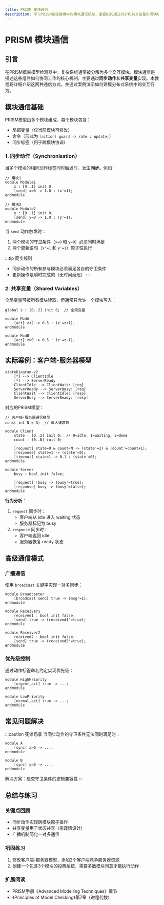 ```yaml
---
title: PRISM 模块通信
description: 学习PRISM高级建模中的模块通信机制，掌握如何通过同步和共享变量实现模块间交互。
---
```


# PRISM 模块通信

## 引言

在PRISM概率模型检测器中，复杂系统通常被分解为多个交互模块。模块通信是描述这些组件如何协同工作的核心机制，主要通过**同步动作**和**共享变量**实现。本教程将详细介绍这两种通信方式，并通过案例演示如何建模分布式系统中的交互行为。

## 模块通信基础

PRISM模型由多个模块组成，每个模块包含：
- 局部变量（仅当前模块可修改）
- 命令（形式为 `[action] guard -> rate : update;`）
- 同步标签（用于跨模块协调）

### 1. 同步动作（Synchronisation）

当多个模块的相同动作标签同时触发时，发生**同步**。例如：

```prism
// 模块1
module Module1
    x : [0..1] init 0;
    [send] x=0 -> 1.0 : (x'=1);
endmodule

// 模块2
module Module2
    y : [0..1] init 0;
    [send] y=0 -> 1.0 : (y'=1);
endmodule
```

当 `send` 动作触发时：
1. 两个模块的守卫条件（`x=0` 和 `y=0`）必须同时满足
2. 两个更新语句（`x'=1` 和 `y'=1`）原子性执行

:::tip 同步规则
- 同步动作的所有参与模块必须满足各自的守卫条件
- 更新操作是瞬时完成的（无时间延迟）
:::

### 2. 共享变量（Shared Variables）

全局变量可被所有模块读取，但通常只允许一个模块写入：

```prism
global z : [0..2] init 0;  // 全局变量

module ModA
    [act] z<2 -> 0.5 : (z'=z+1);
endmodule

module ModB
    [act] z>0 -> 0.5 : (z'=z-1);
endmodule
```

## 实际案例：客户端-服务器模型

```mermaid
stateDiagram-v2
    [*] --> ClientIdle
    [*] --> ServerReady
    ClientIdle --> ClientWait: [req]
    ServerReady --> ServerBusy: [req]
    ClientWait --> ClientIdle: [resp]
    ServerBusy --> ServerReady: [resp]
```

对应的PRISM模型：

```prism
// 客户端-服务器通信模型
const int N = 3;  // 最大请求数

module Client
    state : [0..2] init 0;  // 0=idle, 1=waiting, 2=done
    count : [0..N] init 0;
    
    [request] state=0 & count<N -> (state'=1) & (count'=count+1);
    [response] state=1 -> (state'=0);
    [timeout] state=1 -> 0.1 : (state'=0);
endmodule

module Server
    busy : bool init false;
    
    [request] !busy -> (busy'=true);
    [response] busy -> (busy'=false);
endmodule
```

**行为分析**：
1. `request` 同步时：
   - 客户端从 idle 进入 waiting 状态
   - 服务器标记为 busy
2. `response` 同步时：
   - 客户端返回 idle
   - 服务器恢复 ready 状态

## 高级通信模式

### 广播通信
使用 `broadcast` 关键字实现一对多同步：

```prism
module Broadcaster
    [broadcast send] true -> (msg'=1);
endmodule

module Receiver1
    received1 : bool init false;
    [send] true -> (received1'=true);
endmodule

module Receiver2
    received2 : bool init false;
    [send] true -> (received2'=true);
endmodule
```

### 优先级控制
通过动作标签命名约定实现优先级：

```prism
module HighPriority
    [urgent_act] true -> ...;
endmodule

module LowPriority
    [normal_act] true -> ...;
endmodule
```

## 常见问题解决

:::caution 死锁场景
当同步动作的守卫条件无法同时满足时：
```prism
module A
    [sync] x>0 -> ...;
endmodule

module B
    [sync] y<0 -> ...;
endmodule
```
解决方案：检查守卫条件的逻辑兼容性
:::

## 总结与练习

### 关键点回顾
- 同步动作实现跨模块原子操作
- 共享变量用于状态共享（需谨慎设计）
- 广播机制简化一对多通信

### 巩固练习
1. 修改客户端-服务器模型，添加2个客户端竞争服务器资源
2. 创建一个包含3个模块的投票系统，需要多数模块同意才能执行动作

### 扩展阅读
- PRISM手册《Advanced Modelling Techniques》章节
- 《Principles of Model Checking》第7章（进程代数）